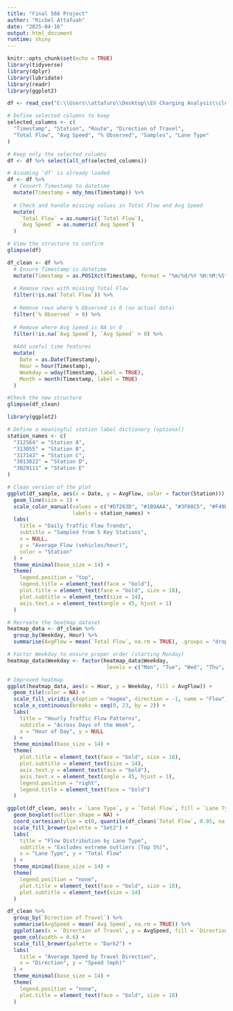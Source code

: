 ---
title: "Final 566 Project"
author: "Richel Attafuah"
date: "2025-04-16"
output: html_document
runtime: shiny
---

```{r setup, include=FALSE}
knitr::opts_chunk$set(echo = TRUE)
library(tidyverse)
library(dplyr)
library(lubridate)
library(readr)
library(ggplot2)
```


```{r Loading Data}
df <- read_csv("C:\\Users\\attafuro\\Desktop\\EV Charging Analysis\\cleaned_traffic_data.csv",show_col_types = FALSE)
```

```{r }
# Define selected columns to keep
selected_columns <- c(
  "Timestamp", "Station", "Route", "Direction of Travel",
  "Total Flow", "Avg Speed", "% Observed", "Samples", "Lane Type"
)

# Keep only the selected columns
df <- df %>% select(all_of(selected_columns))

```

```{r }
# Assuming 'df' is already loaded
df <- df %>%
  # Convert Timestamp to datetime
  mutate(Timestamp = mdy_hms(Timestamp)) %>%
  
  # Check and handle missing values in Total Flow and Avg Speed
  mutate(
    `Total Flow` = as.numeric(`Total Flow`),
    `Avg Speed` = as.numeric(`Avg Speed`)
  )

# View the structure to confirm
glimpse(df)
```

```{r }
df_clean <- df %>%
  # Ensure Timestamp is datetime
  mutate(Timestamp = as.POSIXct(Timestamp, format = "%m/%d/%Y %H:%M:%S")) %>%
  
  # Remove rows with missing Total Flow
  filter(!is.na(`Total Flow`)) %>%
  
  # Remove rows where % Observed is 0 (no actual data)
  filter(`% Observed` > 0) %>%
  
  # Remove where Avg Speed is NA or 0
  filter(!is.na(`Avg Speed`), `Avg Speed` > 0) %>%
  
  #Add useful time features
  mutate(
    Date = as.Date(Timestamp),
    Hour = hour(Timestamp),
    Weekday = wday(Timestamp, label = TRUE),
    Month = month(Timestamp, label = TRUE)
  )

#Check the new structure
glimpse(df_clean)

```


```{r EDA 1}
library(ggplot2)

# Define a meaningful station label dictionary (optional)
station_names <- c(
  "312564" = "Station A",
  "313055" = "Station B",
  "317143" = "Station C",
  "3013022" = "Station D",
  "3029111" = "Station E"
)

# Clean version of the plot
ggplot(df_sample, aes(x = Date, y = AvgFlow, color = factor(Station))) +
  geom_line(size = 1) +
  scale_color_manual(values = c("#D7263D", "#1B9AAA", "#3F88C5", "#F49D37", "#140F2D"),
                     labels = station_names) +
  labs(
    title = "Daily Traffic Flow Trends",
    subtitle = "Sampled from 5 Key Stations",
    x = NULL,
    y = "Average Flow (vehicles/hour)",
    color = "Station"
  ) +
  theme_minimal(base_size = 14) +
  theme(
    legend.position = "top",
    legend.title = element_text(face = "bold"),
    plot.title = element_text(face = "bold", size = 18),
    plot.subtitle = element_text(size = 14),
    axis.text.x = element_text(angle = 45, hjust = 1)
  )


```

```{r EDA 2}
# Recreate the heatmap dataset
heatmap_data <- df_clean %>%
  group_by(Weekday, Hour) %>%
  summarise(AvgFlow = mean(`Total Flow`, na.rm = TRUE), .groups = "drop")

# Factor Weekday to ensure proper order (starting Monday)
heatmap_data$Weekday <- factor(heatmap_data$Weekday, 
                                levels = c("Mon", "Tue", "Wed", "Thu", "Fri", "Sat", "Sun"))

# Improved heatmap
ggplot(heatmap_data, aes(x = Hour, y = Weekday, fill = AvgFlow)) +
  geom_tile(color = NA) +
  scale_fill_viridis_c(option = "magma", direction = -1, name = "Flow") +
  scale_x_continuous(breaks = seq(0, 23, by = 2)) +
  labs(
    title = "Hourly Traffic Flow Patterns",
    subtitle = "Across Days of the Week",
    x = "Hour of Day", y = NULL
  ) +
  theme_minimal(base_size = 14) +
  theme(
    plot.title = element_text(face = "bold", size = 18),
    plot.subtitle = element_text(size = 14),
    axis.text.y = element_text(face = "bold"),
    axis.text.x = element_text(angle = 45, hjust = 1),
    legend.position = "right",
    legend.title = element_text(face = "bold")
  )

```



```{r EDA 3}
ggplot(df_clean, aes(x = `Lane Type`, y = `Total Flow`, fill = `Lane Type`)) +
  geom_boxplot(outlier.shape = NA) +
  coord_cartesian(ylim = c(0, quantile(df_clean$`Total Flow`, 0.95, na.rm = TRUE))) +
  scale_fill_brewer(palette = "Set2") +
  labs(
    title = "Flow Distribution by Lane Type",
    subtitle = "Excludes extreme outliers (Top 5%)",
    x = "Lane Type", y = "Total Flow"
  ) +
  theme_minimal(base_size = 14) +
  theme(
    legend.position = "none",
    plot.title = element_text(face = "bold", size = 18),
    plot.subtitle = element_text(size = 14)
  )

```

```{r EDA 4}
df_clean %>%
  group_by(`Direction of Travel`) %>%
  summarise(AvgSpeed = mean(`Avg Speed`, na.rm = TRUE)) %>%
  ggplot(aes(x = `Direction of Travel`, y = AvgSpeed, fill = `Direction of Travel`)) +
  geom_col(width = 0.6) +
  scale_fill_brewer(palette = "Dark2") +
  labs(
    title = "Average Speed by Travel Direction",
    x = "Direction", y = "Speed (mph)"
  ) +
  theme_minimal(base_size = 14) +
  theme(
    legend.position = "none",
    plot.title = element_text(face = "bold", size = 18)
  )

```